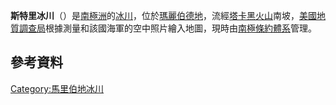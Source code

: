 {{coord|76|23|S|112|24|W|display=title}}

'''斯特里冰川'''（{{lang-en|Steuri Glacier}}）是[[南極洲|南極洲]]的[[冰川|冰川]]，位於[[瑪麗伯德地|瑪麗伯德地]]，流經[[塔卡黑火山|塔卡黑火山]]南坡，[[美國地質調查局|美國地質調查局]]根據測量和該國海軍的空中照片繪入地圖，現時由[[南極條約體系|南極條約體系]]管理。

==參考資料==
{{usgs-gazetteer}}

{{DEFAULTSORT:Steuri Glacier}}
[[Category:馬里伯地冰川|Category:馬里伯地冰川]]


{{MarieByrdLand-geo-stub}}